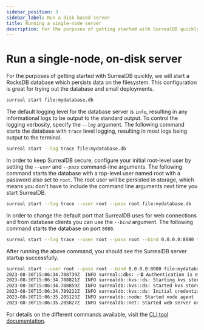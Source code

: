 ```yaml
---
sidebar_position: 3
sidebar_label: Run a disk based server
title: Running a single-node server
description: For the purposes of getting started with SurrealDB quickly, we will start a RocksDB database which persists data on the filesystem.
---
```


# Run a single-node, on-disk server

For the purposes of getting started with SurrealDB quickly, we will start a RocksDB database which persists data on the filesystem. This configuration is great for trying out the database and small deployments.

```bash 
surreal start file:mydatabase.db
```

The default logging level for the database server is `info`, resulting in any informational logs to be output to the standard output. To control the logging verbosity, specify the *`--log`* argument. The following command starts the database with `trace` level logging, resulting in most logs being output to the terminal.

```bash
surreal start --log trace file:mydatabase.db
```

In order to keep SurrealDB secure, configure your initial root-level user by setting the *`--user`* and *`--pass`* command-line arguments. The following command starts the database with a top-level user named root with a password also set to `root`. The root user will be persisted in storage, which means you don't have to include the command line arguments next time you start SurrealDB.

```bash
surreal start --log trace --user root --pass root file:mydatabase.db
```

In order to change the default port that SurrealDB uses for web connections and from database clients you can use the *`--bind`* argument. The following command starts the database on port `8080`.

```bash
surreal start --log trace --user root --pass root --bind 0.0.0.0:8080 file://path/to/mydatabase
```
After running the above command, you should see the SurrealDB server startup successfully.

```bash
surreal start --user root --pass root --bind 0.0.0.0:8080 file:mydatabase.db
2023-08-30T15:06:34.788739Z  INFO surreal::dbs: ✅🔒 Authentication is enabled 🔒✅
2023-08-30T15:06:34.788821Z  INFO surrealdb::kvs::ds: Starting kvs store in file:mydatabase.db
2023-08-30T15:06:34.788859Z  INFO surrealdb::kvs::ds: Started kvs store in file:mydatabase.db
2023-08-30T15:06:34.789222Z  INFO surrealdb::kvs::ds: Initial credentials were provided and no existing root-level users were found: create the initial user 'root'.
2023-08-30T15:06:35.205123Z  INFO surrealdb::node: Started node agent
2023-08-30T15:06:35.205827Z  INFO surrealdb::net: Started web server on 0.0.0.0:8080
```

For details on the different commands available, visit the [CLI tool documentation](/docs/surrealdb/2.x/cli).

